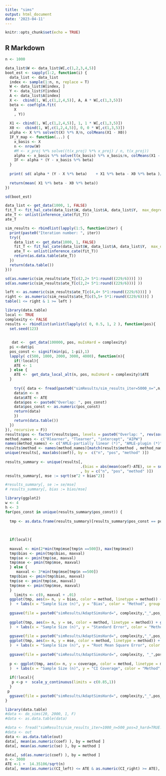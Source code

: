 ```yaml
---
title: "sims"
output: html_document
date: '2023-04-11'
---
```


```r
knitr::opts_chunk$set(echo = TRUE)
```

## R Markdown


```r
n <- 1000

data_list$W <- data_list$W[,c(1,2,3,4,5)]
boot_est <- sapply(1:2, function(i) {
  data_list <- data_list
  index <- sample(1:n, n, replace = T)
  W <- data_list$W[index, ]
  Y <- data_list$Y[index]
  A <- data_list$A[index]
  X <-  cbind(1, W[,c(1,2,4,5)], A, A * W[,c(1,3,5)])
  beta <- coef(glm.fit(
    X
    , Y))
  
  X1 <- cbind(1, W[,c(1,2,4,5)], 1, 1 * W[,c(1,3,5)])
  X0 <-  cbind(1, W[,c(1,2,4,5)], 0, 0 * W[,c(1,3,5)])
  alpha <- X %*% solve(t(X) %*% X/n, colMeans(X1 - X0))
  IF_Y_map <- function(...) {
    x_basis <- X
    n <- nrow(W)
    #M <- x_proj %*% solve((t(x_proj) %*% x_proj) / n, t(x_proj))
    alpha <- x_basis %*% solve(t(x_basis) %*% x_basis/n, colMeans(X1 - X0)  )
    IF <- alpha * (Y - x_basis %*% beta)
  }
  
  print( sd( alpha * (Y - X %*% beta)    + X1 %*% beta - X0 %*% beta )/sqrt(n))
  
  return(mean( X1 %*% beta - X0 %*% beta))
})

sd(boot_est)
```

```r


data_list <- get_data(1000, 1, FALSE)
fit_T <- fit_hal_cate(data_list$W, data_list$A, data_list$Y,  max_degree = 1, num_knots = 1, smoothness_orders = 1,max_degree_cate =1, num_knots_cate = 1, smoothness_orders_cate = 1,    screen_variables = TRUE, fit_control = list(parallel = TRUE))
ate_T <- unlist(inference_cate(fit_T))
ate_T

```


```r
sim_results <- rbindlist(lapply(1:5, function(iter) {
  print(paste0("Iteration number: ", iter))
  try({
    data_list <- get_data(1000, 1, FALSE)
    fit_T <- fit_hal_cate(data_list$W, data_list$A, data_list$Y,  max_degree = 1, num_knots = 1, smoothness_orders = 1,max_degree_cate =1, num_knots_cate = 1, smoothness_orders_cate = 1,    screen_variables = TRUE, fit_control = list(parallel = TRUE))
    ate_T <- unlist(inference_cate(fit_T))
    return(as.data.table(ate_T))
  })
  return(data.table())
}))

```

```r
sd(as.numeric(sim_results$ate_T[c(2,2+ 5*1:round((229/6)))] ))
sd(as.numeric(sim_results$ate_T[c(2,2+ 5*1:round((229/6)))] ))

left <- as.numeric(sim_results$ate_T[c(4,4+ 5*1:round((229/6)))] )
right <- as.numeric(sim_results$ate_T[c(5,5+ 5*1:round((229/6)))] )
table(1 <= right & 1 >= left )
```



```r
library(data.table)
local <- TRUE
complexity <- FALSE
results <- rbindlist(unlist(lapply(c( 0, 0.5, 1, 2 ), function(pos){
  set.seed(123)
   
 
   dat <-  get_data(100000, pos, muIsHard = complexity) 
  pi <-dat$pi
  pos_const <- signif(min(pi, 1-pi),1)
  lapply( c(500, 1000, 2000, 3000, 4000), function(n){
    if(!local){
    ATE <- 1
  } else {
    ATE <-  get_data_local_alt(n, pos, muIsHard = complexity)$ATE
  }
    
    try({ data <- fread(paste0("simResults/sim_results_iter=5000_n=",n,"_pos=", pos, "_hard=", complexity, "_local_", local, ".csv"))
    data$n <- n
    data$ATE <- ATE
    data$pos <- paste0("Overlap: ", pos_const)
    data$pos_const <- as.numeric(pos_const)
    return(data)
    })
    return(data.table())
  })
}), recursive = F))
results$pos <- factor(results$pos, levels = paste0("Overlap: ", rev(sort(unique(results$pos_const)))))
method_names <- c("Rlearner", "Tlearner", "intercept", "AIPW")
names(method_names) <- c("AMLE-partially linear (*)", "AMLE-plugin (*)", "intercept", "AIPW")
results$method <- names(method_names)[match(results$method , method_names)]
unique(results[, max(abs(coef)), by =  c("n", "pos", "method" )])
 
results_summary <- unique(results[, 
                                  .(bias = abs(mean(coef)-ATE), se = sd(coef), pos_const = pos_const[1], coverage =  mean(CI_left <= ATE & CI_right >= ATE))
                                  , by = c("n", "pos", "method" )])
results_summary[, mse := sqrt(se^2 + bias^2)]

#results_summary[, se := se/mse]
# results_summary[, bias := bias/mse]

library(ggplot2)
w <- 4
h <- 3
for(pos_const in unique(results_summary$pos_const)) {
  
  tmp <- as.data.frame(results_summary)[results_summary$pos_const == pos_const,]
  
  
 
  if(local){
     
  maxval <- min(2*min(tmp$mse[tmp$n ==500]), max(tmp$mse))
  tmp$bias <- pmin(tmp$bias, maxval)
  tmp$se <- pmin(tmp$se, maxval)
  tmp$mse <- pmin(tmp$mse, maxval)
  } else {
     maxval <- 3*min(tmp$mse[tmp$n ==500])
  tmp$bias <- pmin(tmp$bias, maxval)
  tmp$se <- pmin(tmp$se, maxval)
  tmp$mse <- pmin(tmp$mse, maxval)
  }
    limits <- c(0, maxval + .01)
  ggplot(tmp, aes(x= n, y = bias, color = method, linetype = method)) + geom_line() + facet_wrap(~pos, ncol =1)  + theme_bw() + theme(axis.text.x = element_text(angle = 45, hjust = 1, vjust = 0.5), legend.position = "none",   legend.box = "horizontal" 
  )  + labs(x = "Sample Size (n)", y = "Bias", color = "Method", group = "Method", linetype = "Method") +  scale_y_continuous( limits = limits) 
  
  ggsave(file = paste0("simResults/AdaptSimsHard=", complexity,"_",pos_const, "_local_", local, "Bias.pdf") , width = w, height = h)
  
  ggplot(tmp, aes(x= n, y = se, color = method, linetype = method)) + geom_line() + facet_wrap(~pos, ncol =1) + theme_bw()  + theme(axis.text.x = element_text(angle = 45, hjust = 1, vjust = 0.5), legend.position = "none",   legend.box = "horizontal" 
  )  + labs(x = "Sample Size (n)", y = "Standard Error", color = "Method", group = "Method", linetype = "Method") +  scale_y_continuous( limits = limits)
  
  ggsave(file = paste0("simResults/AdaptSimsHard=", complexity,"_",pos_const, "_local_", local, "SE.pdf"), width = w, height = h)
  ggplot(tmp, aes(x= n, y = mse, color = method, linetype = method)) + geom_line() + facet_wrap(~pos, ncol =1) + theme_bw()  + theme(axis.text.x = element_text(angle = 45, hjust = 1, vjust = 0.5), legend.position = "none",   legend.box = "horizontal" 
  )  + labs(x = "Sample Size (n)", y = "Root Mean Square Error", color = "Method", group = "Method", linetype = "Method")  +  scale_y_continuous( limits = limits)
  
  ggsave(file = paste0("simResults/AdaptSimsHard=", complexity, "_",pos_const, "_local_", local,"MSE.pdf"), width = w, height = h)
  
  p <- ggplot(tmp, aes(x= n, y = coverage, color = method, linetype = method)) + geom_line() + facet_wrap(~pos, ncol =1)+ scale_y_log10() + geom_hline(yintercept = 0.95, color = "grey") + theme_bw() + theme(axis.text.x = element_text(angle = 45, hjust = 1, vjust = 0.5), legend.position = "none",   legend.box = "horizontal" 
  )  + labs(x = "Sample Size (n)", y = "CI Coverage", color = "Method", group = "Method", linetype = "Method")  
  
  if(!local){
   p <-p +  scale_y_continuous(limits = c(0.85,1))
  }
 p  
  ggsave(file = paste0("simResults/AdaptSimsHard=", complexity,"_",pos_const, "_local_", local,  "CI.pdf"), width = w, height = h)
}
```

```r

library(data.table)
#data <- do_sims(20, 2000, 1, F)
#data <- as.data.table(data)

#data <- fread("simResults/sim_results_iter=1000_n=500_pos=3_hard=TRUE.csv")
#data <- out
data <- as.data.table(out)
data[, mean(as.numeric(coef) ), by = method ]
data[, mean(as.numeric(se) ), by = method ]

data[, sd(as.numeric(coef) ), by = method ]
n <- 3000
ATE <-1 +  14.35106/sqrt(n)
data[, mean(as.numeric(CI_left) <= ATE & as.numeric(CI_right) >= ATE), by = method ]
```
